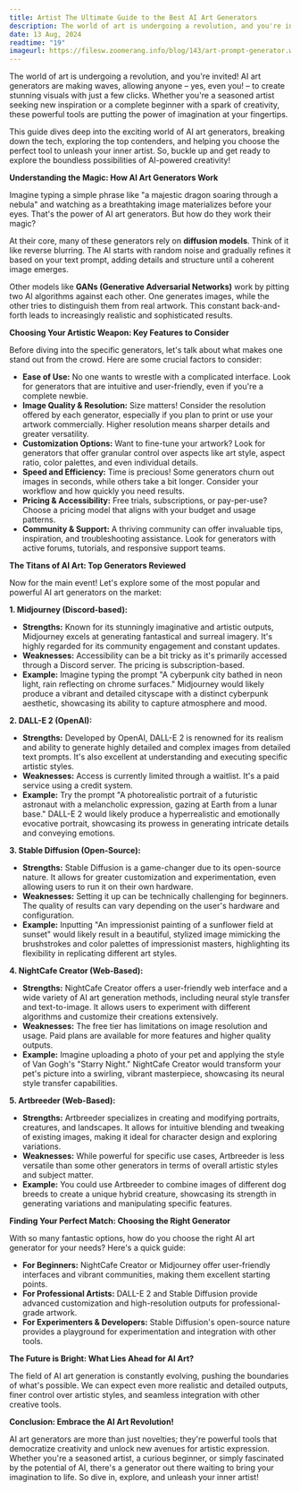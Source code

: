 ```yaml
---
title: Artist The Ultimate Guide to the Best AI Art Generators
description: The world of art is undergoing a revolution, and you're invited!  AI art generators are making waves, allowing anyone – yes, even you!
date: 13 Aug, 2024
readtime: "19"
imageurl: https://filesw.zoomerang.info/blog/143/art-prompt-generator.webp?
---
```


The world of art is undergoing a revolution, and you're invited!  AI art generators are making waves, allowing anyone – yes, even you! – to create stunning visuals with just a few clicks. Whether you're a seasoned artist seeking new inspiration or a complete beginner with a spark of creativity, these powerful tools are putting the power of imagination at your fingertips.

This guide dives deep into the exciting world of AI art generators, breaking down the tech, exploring the top contenders, and helping you choose the perfect tool to unleash your inner artist. So, buckle up and get ready to explore the boundless possibilities of AI-powered creativity!

**Understanding the Magic: How AI Art Generators Work**

Imagine typing a simple phrase like "a majestic dragon soaring through a nebula" and watching as a breathtaking image materializes before your eyes. That's the power of AI art generators. But how do they work their magic?

At their core, many of these generators rely on **diffusion models**. Think of it like reverse blurring. The AI starts with random noise and gradually refines it based on your text prompt, adding details and structure until a coherent image emerges.

Other models like **GANs (Generative Adversarial Networks)** work by pitting two AI algorithms against each other. One generates images, while the other tries to distinguish them from real artwork. This constant back-and-forth leads to increasingly realistic and sophisticated results.

**Choosing Your Artistic Weapon: Key Features to Consider**

Before diving into the specific generators, let's talk about what makes one stand out from the crowd. Here are some crucial factors to consider:

* **Ease of Use:**  No one wants to wrestle with a complicated interface. Look for generators that are intuitive and user-friendly, even if you're a complete newbie.
* **Image Quality & Resolution:**  Size matters!  Consider the resolution offered by each generator, especially if you plan to print or use your artwork commercially. Higher resolution means sharper details and greater versatility.
* **Customization Options:**  Want to fine-tune your artwork? Look for generators that offer granular control over aspects like art style, aspect ratio, color palettes, and even individual details.
* **Speed and Efficiency:**  Time is precious!  Some generators churn out images in seconds, while others take a bit longer. Consider your workflow and how quickly you need results.
* **Pricing & Accessibility:**  Free trials, subscriptions, or pay-per-use?  Choose a pricing model that aligns with your budget and usage patterns.
* **Community & Support:**  A thriving community can offer invaluable tips, inspiration, and troubleshooting assistance. Look for generators with active forums, tutorials, and responsive support teams.

**The Titans of AI Art: Top Generators Reviewed**

Now for the main event! Let's explore some of the most popular and powerful AI art generators on the market:

**1. Midjourney (Discord-based):**

* **Strengths:**  Known for its stunningly imaginative and artistic outputs, Midjourney excels at generating fantastical and surreal imagery. It's highly regarded for its community engagement and constant updates.
* **Weaknesses:**  Accessibility can be a bit tricky as it's primarily accessed through a Discord server.  The pricing is subscription-based.
* **Example:**  Imagine typing the prompt "A cyberpunk city bathed in neon light, rain reflecting on chrome surfaces."  Midjourney would likely produce a vibrant and detailed cityscape with a distinct cyberpunk aesthetic, showcasing its ability to capture atmosphere and mood.

**2. DALL-E 2 (OpenAI):**

* **Strengths:**  Developed by OpenAI, DALL-E 2 is renowned for its realism and ability to generate highly detailed and complex images from detailed text prompts. It's also excellent at understanding and executing specific artistic styles.
* **Weaknesses:**  Access is currently limited through a waitlist. It's a paid service using a credit system.
* **Example:**  Try the prompt "A photorealistic portrait of a futuristic astronaut with a melancholic expression, gazing at Earth from a lunar base." DALL-E 2 would likely produce a hyperrealistic and emotionally evocative portrait, showcasing its prowess in generating intricate details and conveying emotions.

**3. Stable Diffusion (Open-Source):**

* **Strengths:**  Stable Diffusion is a game-changer due to its open-source nature. It allows for greater customization and experimentation, even allowing users to run it on their own hardware.  
* **Weaknesses:**  Setting it up can be technically challenging for beginners. The quality of results can vary depending on the user's hardware and configuration.
* **Example:**  Inputting "An impressionist painting of a sunflower field at sunset" would likely result in a beautiful, stylized image mimicking the brushstrokes and color palettes of impressionist masters, highlighting its flexibility in replicating different art styles.

**4. NightCafe Creator (Web-Based):**

* **Strengths:**  NightCafe Creator offers a user-friendly web interface and a wide variety of AI art generation methods, including neural style transfer and text-to-image. It allows users to experiment with different algorithms and customize their creations extensively.
* **Weaknesses:**  The free tier has limitations on image resolution and usage. Paid plans are available for more features and higher quality outputs.
* **Example:**  Imagine uploading a photo of your pet and applying the style of Van Gogh's "Starry Night." NightCafe Creator would transform your pet's picture into a swirling, vibrant masterpiece, showcasing its neural style transfer capabilities.

**5. Artbreeder (Web-Based):**

* **Strengths:**  Artbreeder specializes in creating and modifying portraits, creatures, and landscapes. It allows for intuitive blending and tweaking of existing images, making it ideal for character design and exploring variations.
* **Weaknesses:**  While powerful for specific use cases, Artbreeder is less versatile than some other generators in terms of overall artistic styles and subject matter.
* **Example:**  You could use Artbreeder to combine images of different dog breeds to create a unique hybrid creature, showcasing its strength in generating variations and manipulating specific features.

**Finding Your Perfect Match: Choosing the Right Generator**

With so many fantastic options, how do you choose the right AI art generator for your needs?  Here's a quick guide:

* **For Beginners:**  NightCafe Creator or Midjourney offer user-friendly interfaces and vibrant communities, making them excellent starting points.
* **For Professional Artists:**  DALL-E 2 and Stable Diffusion provide advanced customization and high-resolution outputs for professional-grade artwork.
* **For Experimenters & Developers:**  Stable Diffusion's open-source nature provides a playground for experimentation and integration with other tools.

**The Future is Bright: What Lies Ahead for AI Art?**

The field of AI art generation is constantly evolving, pushing the boundaries of what's possible. We can expect even more realistic and detailed outputs, finer control over artistic styles, and seamless integration with other creative tools.

**Conclusion: Embrace the AI Art Revolution!**

AI art generators are more than just novelties; they're powerful tools that democratize creativity and unlock new avenues for artistic expression. Whether you're a seasoned artist, a curious beginner, or simply fascinated by the potential of AI, there's a generator out there waiting to bring your imagination to life. So dive in, explore, and unleash your inner artist!